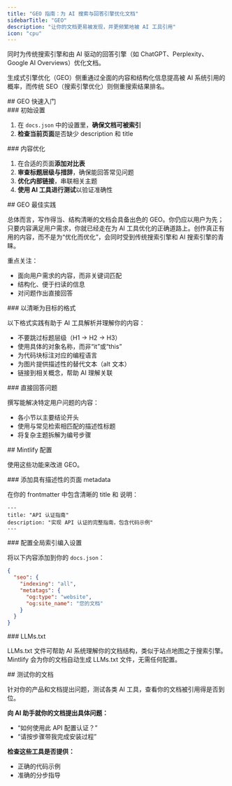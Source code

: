 ```yaml
---
title: "GEO 指南：为 AI 搜索与回答引擎优化文档"
sidebarTitle: "GEO"
description: "让你的文档更易被发现，并更频繁地被 AI 工具引用"
icon: "cpu"
---
```


同时为传统搜索引擎和由 AI 驱动的回答引擎（如 ChatGPT、Perplexity、Google AI Overviews）优化文档。

生成式引擎优化（GEO）侧重通过全面的内容和结构化信息提高被 AI 系统引用的概率，而传统 SEO（搜索引擎优化）则侧重搜索结果排名。



<div id="geo-quickstart">
  ## GEO 快速入门
</div>

<div id="initial-setup">
  ### 初始设置
</div>

1. 在 `docs.json` 中的设置里，**确保文档可被索引**
2. **检查当前页面**是否缺少 description 和 title

<div id="content-improvements">
  ### 内容优化
</div>

1. 在合适的页面**添加对比表**
2. **审查标题层级与措辞**，确保能回答常见问题
3. **优化内部链接**，串联相关主题
4. **使用 AI 工具进行测试**以验证准确性



<div id="geo-best-practices">
  ## GEO 最佳实践
</div>

总体而言，写作得当、结构清晰的文档会具备出色的 GEO。你仍应以用户为先；只要内容满足用户需求，你就已经走在为 AI 工具优化的正确道路上。创作真正有用的内容，而不是为“优化而优化”，会同时受到传统搜索引擎和 AI 搜索引擎的青睐。

重点关注：

- 面向用户需求的内容，而非关键词匹配
- 结构化、便于扫读的信息
- 对问题作出直接回答

<div id="format-for-clarity">
  ### 以清晰为目标的格式
</div>

以下格式实践有助于 AI 工具解析并理解你的内容：

- 不要跳过标题层级（H1 → H2 → H3）
- 使用具体的对象名称，而非“it”或“this”
- 为代码块标注对应的编程语言
- 为图片提供描述性的替代文本（alt 文本）
- 链接到相关概念，帮助 AI 理解关联

<div id="answer-questions-directly">
  ### 直接回答问题
</div>

撰写能解决特定用户问题的内容：

- 各小节以主要结论开头
- 使用与常见检索相匹配的描述性标题
- 将复杂主题拆解为编号步骤



<div id="mintlify-configuration">
  ## Mintlify 配置
</div>

使用这些功能来改进 GEO。

<div id="add-descriptive-page-metadata">
  ### 添加具有描述性的页面 metadata
</div>

在你的 frontmatter 中包含清晰的 title 和 说明：

```mdx
---
title: "API 认证指南"
description: "实现 API 认证的完整指南，包含代码示例"
---
```

<div id="configure-global-indexing-settings">
  ### 配置全局索引编入设置
</div>

将以下内容添加到你的 `docs.json`：

```json
{
  "seo": {
    "indexing": "all",
    "metatags": {
      "og:type": "website",
      "og:site_name": "您的文档"
    }
  }
}
```

<div id="llmstxt">
  ### LLMs.txt
</div>

LLMs.txt 文件可帮助 AI 系统理解你的文档结构，类似于站点地图之于搜索引擎。Mintlify 会为你的文档自动生成 LLMs.txt 文件，无需任何配置。


<div id="testing-your-documentation">
  ## 测试你的文档
</div>

针对你的产品和文档提出问题，测试各类 AI 工具，查看你的文档被引用得是否到位。

**向 AI 助手就你的文档提出具体问题：**
- “如何使用此 API 配置认证？”
- “请按步骤带我完成安装过程”

**检查这些工具是否提供：**
- 正确的代码示例
- 准确的分步指导

